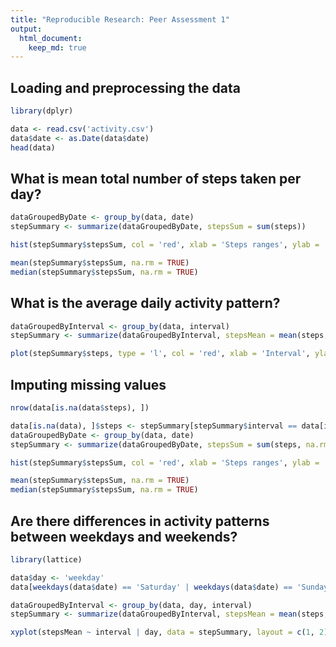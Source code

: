```yaml
---
title: "Reproducible Research: Peer Assessment 1"
output: 
  html_document:
    keep_md: true
---
```


## Loading and preprocessing the data
```r
library(dplyr)
```
```r
data <- read.csv('activity.csv')
data$date <- as.Date(data$date)
head(data)
```

## What is mean total number of steps taken per day?
```r
dataGroupedByDate <- group_by(data, date)
stepSummary <- summarize(dataGroupedByDate, stepsSum = sum(steps))

hist(stepSummary$stepsSum, col = 'red', xlab = 'Steps ranges', ylab = 'Frequency', main = 'Steps range frequency')

mean(stepSummary$stepsSum, na.rm = TRUE)
median(stepSummary$stepsSum, na.rm = TRUE)
```

## What is the average daily activity pattern?
```r
dataGroupedByInterval <- group_by(data, interval)
stepSummary <- summarize(dataGroupedByInterval, stepsMean = mean(steps, na.rm = TRUE))

plot(stepSummary$steps, type = 'l', col = 'red', xlab = 'Interval', ylab = 'Mean steps', main = 'Mean steps per interval')

```

## Imputing missing values
```r
nrow(data[is.na(data$steps), ])
```

```r
data[is.na(data), ]$steps <- stepSummary[stepSummary$interval == data[is.na(data), ]$interval]$stepsMean
dataGroupedByDate <- group_by(data, date)
stepSummary <- summarize(dataGroupedByDate, stepsSum = sum(steps, na.rm = TRUE))

hist(stepSummary$stepsSum, col = 'red', xlab = 'Steps ranges', ylab = 'Frequency', main = 'Steps range frequency')

mean(stepSummary$stepsSum, na.rm = TRUE)
median(stepSummary$stepsSum, na.rm = TRUE)
```

## Are there differences in activity patterns between weekdays and weekends?

```r
library(lattice)

data$day <- 'weekday'
data[weekdays(data$date) == 'Saturday' | weekdays(data$date) == 'Sunday', ]$day <- 'weekend'

dataGroupedByInterval <- group_by(data, day, interval)
stepSummary <- summarize(dataGroupedByInterval, stepsMean = mean(steps, na.rm = TRUE))

xyplot(stepsMean ~ interval | day, data = stepSummary, layout = c(1, 2), type = 'l', xlab = 'Interval', ylab = 'Mean steps', main = 'Mean steps per interval')

```